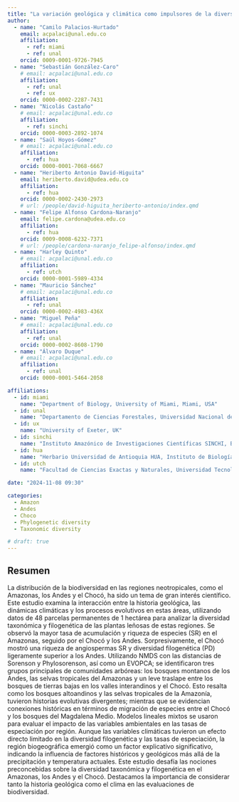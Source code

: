 ```yaml
---
title: "La variación geológica y climática como impulsores de la diversidad taxonómica y filogenética en regiones biogeograficas contrastantes de Colombia"
author:
  - name: "Camilo Palacios-Hurtado"
    email: acpalaci@unal.edu.co
    affiliation: 
      - ref: miami
      - ref: unal
    orcid: 0009-0001-9726-7945
  - name: "Sebastián González-Caro"
    # email: acpalaci@unal.edu.co
    affiliation: 
      - ref: unal
      - ref: ux
    orcid: 0000-0002-2287-7431
  - name: "Nicolás Castaño"
    # email: acpalaci@unal.edu.co
    affiliation: 
      - ref: sinchi
    orcid: 0000-0003-2892-1074
  - name: "Saúl Hoyos-Gómez"
    # email: acpalaci@unal.edu.co
    affiliation: 
      - ref: hua
    orcid: 0000-0001-7068-6667
  - name: "Heriberto Antonio David-Higuita"
    email: heriberto.david@udea.edu.co
    affiliation:
      - ref: hua
    orcid: 0000-0002-2430-2973
    # url: /people/david-higuita_heriberto-antonio/index.qmd
  - name: "Felipe Alfonso Cardona-Naranjo"
    email: felipe.cardona@udea.edu.co
    affiliation:
      - ref: hua
    orcid: 0009-0008-6232-7371
    # url: /people/cardona-naranjo_felipe-alfonso/index.qmd
  - name: "Harley Quinto"
    # email: acpalaci@unal.edu.co
    affiliation: 
      - ref: utch
    orcid: 0000-0001-5989-4334
  - name: "Mauricio Sánchez"
    # email: acpalaci@unal.edu.co
    affiliation: 
      - ref: unal
    orcid: 0000-0002-4983-436X
  - name: "Miguel Peña"
    # email: acpalaci@unal.edu.co
    affiliation: 
      - ref: unal
    orcid: 0000-0002-8608-1790
  - name: "Álvaro Duque"
    # email: acpalaci@unal.edu.co
    affiliation: 
      - ref: unal
    orcid: 0000-0001-5464-2058

affiliations:
  - id: miami
    name: "Department of Biology, University of Miami, Miami, USA"
  - id: unal
    name: "Departamento de Ciencias Forestales, Universidad Nacional de Colombia, Medellín, Colombia"
  - id: ux
    name: "University of Exeter, UK"
  - id: sinchi
    name: "Instituto Amazónico de Investigaciones Científicas SINCHI, Bogotá, Colombia"
  - id: hua
    name: "Herbario Universidad de Antioquia HUA, Instituto de Biología, Facultad de Ciencias Exactas y Naturales, Universidad de Antioquia UdeA"
  - id: utch
    name: "Facultad de Ciencias Exactas y Naturales, Universidad Tecnológica Del Chocó, Quibdó, Colombia"

date: "2024-11-08 09:30"

categories:
  - Amazon
  - Andes
  - Choco
  - Phylogenetic diversity
  - Taxonomic diversity

# draft: true
---
```


## Resumen

La distribución de la biodiversidad en las regiones neotropicales, como el Amazonas, los Andes y el Chocó, ha sido un tema de gran interés científico. Este estudio examina la interacción entre la historia geológica, las dinámicas climáticas y los procesos evolutivos en estas áreas, utilizando datos de 48 parcelas permanentes de 1 hectárea para analizar la diversidad taxonómica y filogenética de las plantas leñosas de estas regiones. Se observó la mayor tasa de acumulación y riqueza de especies (SR) en el Amazonas, seguido por el Chocó y los Andes. Sorpresivamente, el Chocó mostró una riqueza de angiospermas SR y diversidad filogenética (PD) ligeramente superior a los Andes. Utilizando NMDS con las distancias de Sorenson y Phylosorenson, así como un EVOPCA; se identificaron tres grupos principales de comunidades arbóreas: los bosques montanos de los Andes, las selvas tropicales del Amazonas y un leve traslape entre los bosques de tierras bajas en los valles interandinos y el Chocó. Esto resalta como los bosques altoandinos y las selvas tropicales de la Amazonía, tuvieron historias evolutivas divergentes; mientras que se evidencian conexiones históricas en términos de migración de especies entre el Chocó y los bosques del Magdalena Medio. Modelos lineales mixtos se usaron para evaluar el impacto de las variables ambientales en las tasas de especiación por región. Aunque las variables climáticas tuvieron un efecto directo limitado en la diversidad filogenética y las tasas de especiación, la región biogeográfica emergió como un factor explicativo significativo, indicando la influencia de factores históricos y geológicos más allá de la precipitación y temperatura actuales. Este estudio desafía las nociones preconcebidas sobre la diversidad taxonómica y filogenética en el Amazonas, los Andes y el Chocó. Destacamos la importancia de considerar tanto la historia geológica como el clima en las evaluaciones de biodiversidad. 

<!-- ## Presentación -->

<!-- PDF -->
<!-- ```{=html} -->
<!-- <object data="presentacion_xii-ccb.pdf" type="application/pdf" width="800" height="540"> -->
<!--     <p>Parece que no tienes un plugin PDF para este navegador. -->
<!--     No pasa nada… puede hacer <a href="presentacion_xii-ccb.pdf">clic aquí  -->
<!--     para descargar el archivo PDF.</a></p> -->
<!-- </object> -->
<!-- ``` -->

<!-- ## Citación -->
